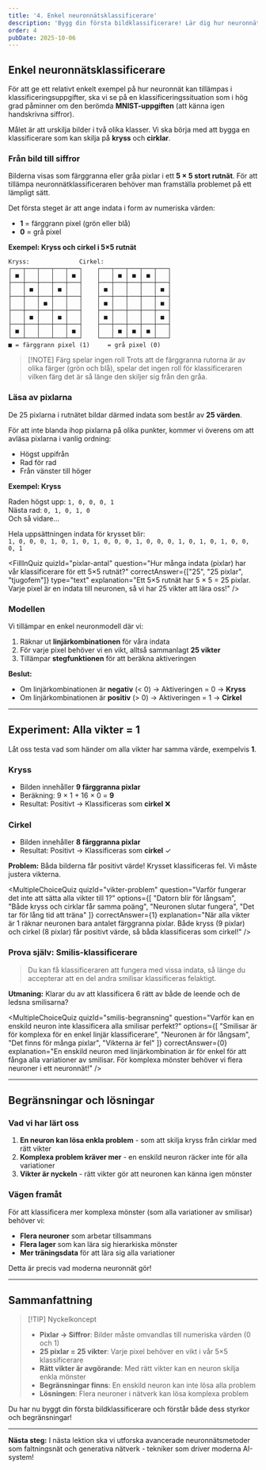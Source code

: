 ```yaml
---
title: '4. Enkel neuronnätsklassificerare'
description: 'Bygg din första bildklassificerare! Lär dig hur neuronnät kan känna igen mönster genom att klassificera kryss, cirklar och smilisar.'
order: 4
pubDate: 2025-10-06
---
```



## Enkel neuronnätsklassificerare

För att ge ett relativt enkelt exempel på hur neuronnät kan tillämpas i klassificeringsuppgifter, ska vi se på en klassificeringssituation som i hög grad påminner om den berömda **MNIST-uppgiften** (att känna igen handskrivna siffror).

Målet är att urskilja bilder i två olika klasser. Vi ska börja med att bygga en klassificerare som kan skilja på **kryss** och **cirklar**.

### Från bild till siffror

Bilderna visas som färggranna eller gråa pixlar i ett **5 × 5 stort rutnät**. För att tillämpa neuronnätklassificeraren behöver man framställa problemet på ett lämpligt sätt.

Det första steget är att ange indata i form av numeriska värden:
- **1** = färggrann pixel (grön eller blå)
- **0** = grå pixel

**Exempel: Kryss och cirkel i 5×5 rutnät**

```
Kryss:              Cirkel:
┌───┬───┬───┬───┬───┐    ┌───┬───┬───┬───┬───┐
│ ■ │   │   │   │ ■ │    │   │ ■ │ ■ │ ■ │   │
├───┼───┼───┼───┼───┤    ├───┼───┼───┼───┼───┤
│   │ ■ │   │ ■ │   │    │ ■ │   │   │   │ ■ │
├───┼───┼───┼───┼───┤    ├───┼───┼───┼───┼───┤
│   │   │ ■ │   │   │    │ ■ │   │   │   │ ■ │
├───┼───┼───┼───┼───┤    ├───┼───┼───┼───┼───┤
│   │ ■ │   │ ■ │   │    │ ■ │   │   │   │ ■ │
├───┼───┼───┼───┼───┤    ├───┼───┼───┼───┼───┤
│ ■ │   │   │   │ ■ │    │   │ ■ │ ■ │ ■ │   │
└───┴───┴───┴───┴───┘    └───┴───┴───┴───┴───┘
■ = färggrann pixel (1)     = grå pixel (0)
```

> [!NOTE] Färg spelar ingen roll
> Trots att de färggranna rutorna är av olika färger (grön och blå), spelar det ingen roll för klassificeraren vilken färg det är så länge den skiljer sig från den gråa.

### Läsa av pixlarna

De 25 pixlarna i rutnätet bildar därmed indata som består av **25 värden**.

För att inte blanda ihop pixlarna på olika punkter, kommer vi överens om att avläsa pixlarna i vanlig ordning:
- Högst uppifrån
- Rad för rad
- Från vänster till höger

**Exempel: Kryss**

Raden högst upp: `1, 0, 0, 0, 1`  
Nästa rad: `0, 1, 0, 1, 0`  
Och så vidare...

Hela uppsättningen indata för krysset blir:  
`1, 0, 0, 0, 1, 0, 1, 0, 1, 0, 0, 0, 1, 0, 0, 0, 1, 0, 1, 0, 1, 0, 0, 0, 1`

<FillInQuiz 
  quizId="pixlar-antal"
  question="Hur många indata (pixlar) har vår klassificerare för ett 5×5 rutnät?"
  correctAnswer={["25", "25 pixlar", "tjugofem"]}
  type="text"
  explanation="Ett 5×5 rutnät har 5 × 5 = 25 pixlar. Varje pixel är en indata till neuronen, så vi har 25 vikter att lära oss!"
/>

### Modellen

Vi tillämpar en enkel neuronmodell där vi:
1. Räknar ut **linjärkombinationen** för våra indata
2. För varje pixel behöver vi en vikt, alltså sammanlagt **25 vikter**
3. Tillämpar **stegfunktionen** för att beräkna aktiveringen

**Beslut:**
- Om linjärkombinationen är **negativ** (< 0) → Aktiveringen = 0 → **Kryss**
- Om linjärkombinationen är **positiv** (> 0) → Aktiveringen = 1 → **Cirkel**

---

## Experiment: Alla vikter = 1

Låt oss testa vad som händer om alla vikter har samma värde, exempelvis **1**.

### Kryss
- Bilden innehåller **9 färggranna pixlar**
- Beräkning: 9 × 1 + 16 × 0 = **9**
- Resultat: Positivt → Klassificeras som **cirkel** ❌

### Cirkel
- Bilden innehåller **8 färggranna pixlar**
- Resultat: Positivt → Klassificeras som **cirkel** ✓

**Problem:** Båda bilderna får positivt värde! Krysset klassificeras fel. Vi måste justera vikterna.

<MultipleChoiceQuiz 
  quizId="vikter-problem"
  question="Varför fungerar det inte att sätta alla vikter till 1?"
  options={[
    "Datorn blir för långsam",
    "Både kryss och cirklar får samma poäng",
    "Neuronen slutar fungera",
    "Det tar för lång tid att träna"
  ]}
  correctAnswer={1}
  explanation="När alla vikter är 1 räknar neuronen bara antalet färggranna pixlar. Både kryss (9 pixlar) och cirkel (8 pixlar) får positivt värde, så båda klassificeras som cirkel!"
/>

### Prova själv: Smilis-klassificerare

<SmilisClassifier />

> Du kan få klassificeraren att fungera med vissa indata, så länge du accepterar att en del andra smilisar klassificeras felaktigt.

**Utmaning:** Klarar du av att klassificera 6 rätt av både de leende och de ledsna smilisarna?

<MultipleChoiceQuiz 
  quizId="smilis-begransning"
  question="Varför kan en enskild neuron inte klassificera alla smilisar perfekt?"
  options={[
    "Smilisar är för komplexa för en enkel linjär klassificerare",
    "Neuronen är för långsam",
    "Det finns för många pixlar",
    "Vikterna är fel"
  ]}
  correctAnswer={0}
  explanation="En enskild neuron med linjärkombination är för enkel för att fånga alla variationer av smilisar. För komplexa mönster behöver vi flera neuroner i ett neuronnät!"
/>

---

## Begränsningar och lösningar

### Vad vi har lärt oss

1. **En neuron kan lösa enkla problem** - som att skilja kryss från cirklar med rätt vikter
2. **Komplexa problem kräver mer** - en enskild neuron räcker inte för alla variationer
3. **Vikter är nyckeln** - rätt vikter gör att neuronen kan känna igen mönster

### Vägen framåt

För att klassificera mer komplexa mönster (som alla variationer av smilisar) behöver vi:
- **Flera neuroner** som arbetar tillsammans
- **Flera lager** som kan lära sig hierarkiska mönster
- **Mer träningsdata** för att lära sig alla variationer

Detta är precis vad moderna neuronnät gör!

---

## Sammanfattning

> [!TIP] Nyckelkoncept
> - **Pixlar → Siffror**: Bilder måste omvandlas till numeriska värden (0 och 1)
> - **25 pixlar = 25 vikter**: Varje pixel behöver en vikt i vår 5×5 klassificerare
> - **Rätt vikter är avgörande**: Med rätt vikter kan en neuron skilja enkla mönster
> - **Begränsningar finns**: En enskild neuron kan inte lösa alla problem
> - **Lösningen**: Flera neuroner i nätverk kan lösa komplexa problem

Du har nu byggt din första bildklassificerare och förstår både dess styrkor och begränsningar!

---

**Nästa steg:** I nästa lektion ska vi utforska avancerade neuronnätsmetoder som faltningsnät och generativa nätverk - tekniker som driver moderna AI-system!
